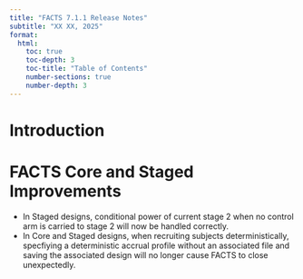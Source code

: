 ```yaml
---
title: "FACTS 7.1.1 Release Notes"
subtitle: "XX XX, 2025"
format: 
  html:
    toc: true
    toc-depth: 3
    toc-title: "Table of Contents"
    number-sections: true
    number-depth: 3
---
```


# Introduction

# FACTS Core and Staged Improvements

- In Staged designs, conditional power of current stage 2 when no control arm is carried to stage 2 will now be handled correctly.
- In Core and Staged designs, when recruiting subjects deterministically, specfiying a deterministic accrual profile without an associated file and saving the associated design will no longer cause FACTS to close unexpectedly.